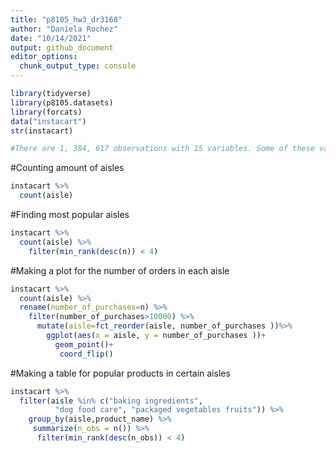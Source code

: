 ```yaml
---
title: "p8105_hw3_dr3168"
author: "Daniela Rochez"
date: "10/14/2021"
output: github_document
editor_options: 
  chunk_output_type: console
---
```

```r
library(tidyverse)
library(p8105.datasets)
library(forcats)
data("instacart")
str(instacart)

#There are 1, 384, 617 observations with 15 variables. Some of these variables include order IDs, product IDs, and name of products. There are 134 aisles. The top three aisles with the most purchases is fresh fruits, fresh vegetables, and packaged vegatbles and fruits.
```

#Counting amount of aisles
```r
instacart %>% 
  count(aisle)
```

#Finding most popular aisles
```r
instacart %>% 
  count(aisle) %>% 
    filter(min_rank(desc(n)) < 4)
```
#Making a plot for the number of orders in each aisle

```r
instacart %>% 
  count(aisle) %>% 
  rename(number_of_purchases=n) %>% 
    filter(number_of_purchases>10000) %>% 
      mutate(aisle=fct_reorder(aisle, number_of_purchases ))%>% 
        ggplot(aes(x = aisle, y = number_of_purchases ))+
          geom_point()+
           coord_flip()
```

#Making a table for popular products in certain aisles
```r
instacart %>% 
  filter(aisle %in% c("baking ingredients", 
          "dog food care", "packaged vegetables fruits")) %>% 
    group_by(aisle,product_name) %>% 
     summarize(n_obs = n()) %>% 
      filter(min_rank(desc(n_obs)) < 4)
```

